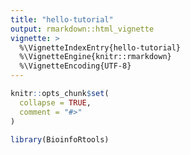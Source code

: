 ```yaml
---
title: "hello-tutorial"
output: rmarkdown::html_vignette
vignette: >
  %\VignetteIndexEntry{hello-tutorial}
  %\VignetteEngine{knitr::rmarkdown}
  %\VignetteEncoding{UTF-8}
---
```


```r
knitr::opts_chunk$set(
  collapse = TRUE,
  comment = "#>"
)
```

```r
library(BioinfoRtools)
```
